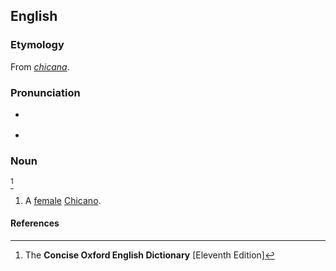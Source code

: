 ==English==
{{wikipedia}}

===Etymology===
From {{etyl|es|en}} ''[[chicana]]''.

===Pronunciation===
* {{a|RP}} {{IPA|/t͡ʃɪˈkɑːnə/}}
* {{a|Spanish}} {{IPA|/t͡ʃiˈkana/}}

===Noun===
{{en-noun}}<ref name="COED-inflex">The '''Concise Oxford English Dictionary''' [Eleventh Edition]</ref>

# {{context|chiefly|US|lang=en}} A [[female]] [[Chicano]].

====References====
<references/>